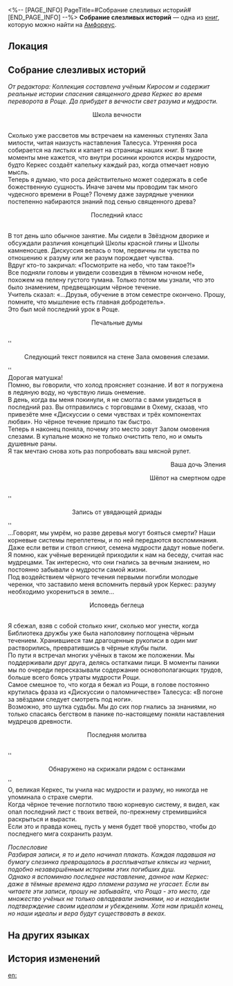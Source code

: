 <%-- [PAGE_INFO]
PageTitle=#Собрание слезливых историй#
[END_PAGE_INFO] --%>
{{Дополнить}}
{{Книга Инфобокс
|id           = 496
|Название     = 
|Изображение  = Предмет Книга Амфореус 1.png
|Мир          = Амфореус
|Томов        = 1
|Автор        = <!--нужно добавить-->
|Описание     = Записи реальных историй времён великих перемен в Роще, собранные учёным Киросом. В процессе написания он много плакал, что затрудняло продолжение работы, - отсюда и название сборника.
|Том1         = {{tx}}
|Источник1    = {{tx|Отсутствует источник}}
|Персонажи    = 
|Фракции      = 
}}
'''Собрание слезливых историй''' — одна из [[Книги|книг]], которую можно найти на [[Амфореус]].

==Локация==
{{Отметка карты|<!--название карты-->|<!--id отметки-->}}

==Собрание слезливых историй==
''От редактора: Коллекция составлена учёным Киросом и содержит реальные истории спасения священного древа Керкес во время переворота в Роще. Да прибудет в вечности свет разума и мудрости.''

<div align="center">Школа вечности</div><br />Сколько уже рассветов мы встречаем на каменных ступенях Зала милости, читая наизусть наставления Талесуса. Утренняя роса собирается на листьях и капает на страницы наших книг. В такие моменты мне кажется, что внутри росинки кроются искры мудрости, будто Керкес создаёт капельку каждый раз, когда отмечает новую мысль.<br />
Теперь я думаю, что роса действительно может содержать в себе божественную сущность. Иначе зачем мы проводим так много чудесного времени в Роще? Почему даже заурядные ученики постепенно набираются знаний под сенью священного древа?

<div align="center">Последний класс</div><br />В тот день шло обычное занятие. Мы сидели в Звёздном дворике и обсуждали различия концепций Школы красной глины и Школы камненосцев. Дискуссия велась о том, первичны ли чувства по отношению к разуму или же разум порождает чувства.<br />
Вдруг кто-то закричал: «Посмотрите на небо, что там такое?!»<br />
Все подняли головы и увидели созвездия в тёмном ночном небе, похожем на пелену густого тумана. Только потом мы узнали, что это было знамением, предвещающим чёрное течение.<br />
Учитель сказал: «...Друзья, обучение в этом семестре окончено. Прошу, помните, что мышление есть главная добродетель».<br />
Это был мой последний урок в Роще.

<div align="center">Печальные думы</div><br />''<div align="center">Следующий текст появился на стене Зала омовения слезами.</div>''<br />
Дорогая матушка!<br />
Помню, вы говорили, что холод проясняет сознание. И вот я погружена в ледяную воду, но чувствую лишь онемение.<br />
В день, когда вы меня покинули, я не смогла с вами увидеться в последний раз. Вы отправились с торговцами в Охему, сказав, что привезёте мне «Дискуссии о семи чувствах и трёх компонентах любви». Но чёрное течение пришло так быстро.<br />
Теперь я наконец поняла, почему это место зовут Залом омовения слезами. В купальне можно не только очистить тело, но и омыть душевные раны.<br />
Я так мечтаю снова хоть раз попробовать ваш мясной рулет.<br /><div align="right">Ваша дочь Эления

Шёпот на смертном одре</div><br />''<div align="center">Запись от увядающей дриады</div>''<br />
...Говорят, мы умрём, но разве деревья могут бояться смерти? Наши корневые системы переплетены, и по ней передаются воспоминания. Даже если ветви и ствол сгниют, семена мудрости дадут новые побеги.<br />
Я помню, как учёные вереницей приходили к нам на беседу, считая нас мудрецами. Так интересно, что они гнались за вечным знанием, но постоянно забывали о мудрости самой жизни.<br />
Под воздействием чёрного течения первыми погибли молодые черенки, что заставило меня вспомнить первый урок Керкес: разуму необходимо укорениться в земле...

<div align="center">Исповедь беглеца</div><br />Я сбежал, взяв с собой столько книг, сколько мог унести, когда Библиотека дружбы уже была наполовину поглощена чёрным течением. Хранившиеся там драгоценные рукописи в один миг растворились, превратившись в чёрные клубы пыли.<br />
По пути я встречал многих учёных в таком же положении. Мы поддерживали друг друга, делясь остатками пищи. В моменты паники мы по очереди пересказывали содержание основополагающих трудов, больше всего боясь утраты мудрости Рощи.<br />
Самое смешное то, что когда я бежал из Рощи, в голове постоянно крутилась фраза из «Дискуссии о паломничестве» Талесуса: «В погоне за звёздами следует смотреть под ноги».<br />
Возможно, это шутка судьбы. Мы до сих пор гнались за знаниями, но только спасаясь бегством в панике по-настоящему поняли наставления мудрецов древности.

<div align="center">Последняя молитва</div><br />''<div align="center">Обнаружено на скрижали рядом с останками</div>''<br />
О, великая Керкес, ты учила нас мудрости и разуму, но никогда не упоминала о страхе смерти.<br />
Когда чёрное течение поглотило твою корневую систему, я видел, как опал последний лист с твоих ветвей, по-прежнему стремившийся раскрыться и вырасти.<br />
Если это и правда конец, пусть у меня будет твоё упорство, чтобы до последнего мига сохранить разум.

''Послесловие''<br />
''Разбирая записи, я то и дело начинал плакать. Каждая падавшая на бумагу слезинка превращалась в расплывчатые кляксы из чернил, подобно незавершённым историям этих погибших душ.''<br />
''Однако я вспоминаю последнее наставление, данное нам Керкес: даже в тёмные времена ядро пламени разума не угасает. Если вы читаете эти записи, прошу не забывайте, что Роща - это место, где множество учёных не только овладевали знаниями, но и находили подтверждение своим идеалам и убеждениям. Хотя нам пришёл конец, но наши идеалы и вера будут существовать в веках.''

==На других языках==
{{На других языках
|en   = Tearful Tales Collection
|zhs  = 垂泪集
|zht  = 垂淚集
|ja   = 落涙集
|ko   = 눈물집
|es   = Recopilación de historias lacrimógenas
|fr   = Recueil de contes larmoyants
|ru   = Собрание слезливых историй
|th   = ชุดบทความเคล้าน้ำตา
|vi   = Tuyển Tập Câu Chuyện Đầy Nước Mắt
|de   = Sammlung von tränenreichen Geschichten
|id   = Kumpulan Cerita Mengharukan
|pt   = Coleção de Contos Lamuriosos
}}

==История изменений==
{{История изменений|3.5}}

[[en:]]